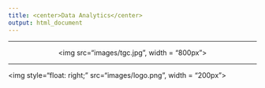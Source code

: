 ```yaml
---
title: <center>Data Analytics</center>
output: html_document
---
```


---

<center><img src="images/tgc.jpg", width = "800px"></center>

---
<img style="float: right;" src="images/logo.png", width = "200px">





